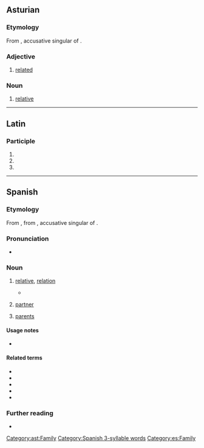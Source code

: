 ==Asturian==

===Etymology===
From {{inh|ast|la|parentem}}, accusative singular of {{m|la|parēns}}.

===Adjective===
{{head|ast|adjective}}

# [[related]]

===Noun===
{{head|ast|noun}}

# [[relative]]

[[Category:ast:Family]]

----

==Latin==

===Participle===
{{la-part-form|pariente}}

# {{inflection of|la|pariēns||abl|m|s}}
# {{inflection of|la|pariēns||abl|f|s}}
# {{inflection of|la|pariēns||abl|n|s}}

----

==Spanish==

===Etymology===
From {{inh|es|osp|pariente}}, from {{inh|es|la|parentem}}, accusative singular of {{m|la|parēns}}.

===Pronunciation===
* {{es-IPA}}

===Noun===
{{es-noun|mf|f=+|f2=parienta}}

# [[relative]], [[relation]] {{gloss|member of one's family}}
#: {{syn|es|familiar|miembro de la familia}}
#* {{quote-web|es|url=https://elpais.com/internacional/2021-02-17/ostracismo-familiar-para-un-congresista-republicano-por-renegar-de-trump-eres-una-decepcion-para-dios.html|title=Ostracismo familiar para un congresista republicano por renegar de Trump: “Eres una decepción para Dios”|date=2021-02-17|author=Amanda Mars|work=El País|passage=Acto seguido, 11 '''parientes''' le enviaron una carta de dos páginas en la que le acusan de haberse unido al “ejército del diablo”.}}
# {{lb|es|colloquial}} [[partner]]
#: {{syn|es|pareja}}
# {{lb|es|obsolete|in the plural}} [[parent]]s

====Usage notes====
* {{U:es:false friend|padre|es2=madre|en=parent}}

====Related terms====
* {{l|es|parir}}
* {{l|es|parienta}}
* {{l|es|parentela}}
* {{l|es|parentesco}}
* {{l|es|emparentar}}

===Further reading===
* {{R:DRAE}}

{{C|es|Family members}}

[[Category:Spanish 3-syllable words]]
[[Category:es:Family]]